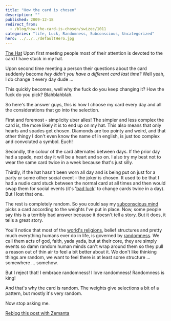 ```yaml
---
title: "How the card is chosen"
description: ""
published: 2009-12-18
redirect_from:
  - /blog/how-the-card-is-chosen/swizec/1011
categories: "life, Luck, Randomness, Subconscious, Uncategorized"
hero: ../../../defaultHero.jpg
---
```


[The Hat](https://swizec.com/wp-content/uploads/2009/12/IMG00084.jpg) Upon first meeting people most of their attention is devoted to the card I have stuck in my hat.

Upon second time meeting a person their questions about the card suddenly become _hey didn't you have a different card last time?_ Well yeah, I do change it every day dude ...

This quickly becomes, well why the fuck do you keep changing it? How the fuck do you pick? Blahblahblah.

So here's the answer guys, this is how I choose my card every day and all the considerations that go into the selection.

First and foremost - simplicity uber alles! The simpler and less complex the card is, the more likely it is to end up on my hat. This also means that only hearts and spades get chosen. Diamonds are too pointy and weird, and that other thingy I don't even know the name of in english, is just too complex and convoluted a symbol. Euch!

Secondly, the colour of the card alternates between days. If the prior day had a spade, next day it will be a heart and so on. I also try my best not to wear the same card twice in a week because that's just silly.

Thirdly, if the hat hasn't been worn all day and is being put on just for a party or some other social event - the joker is chosen. It used to be that I had a nudie card stuck between the normal card at all times and then would swap them for social events (it's '[bad luck](http://en.wikipedia.org/wiki/Luck)' to change cards twice in a day). But I lost that one.

The rest is completely random. So you could say my [subconscious mind](http://en.wikipedia.org/wiki/Subconscious) picks a card according to the weights I've put in place. Now, some people say this is a terribly bad answer because it doesn't tell a story. But it does, it tells a great story.

You'll notice that most of the [world's religions](http://en.wikipedia.org/wiki/Major_religious_groups), belief structures and pretty much everything humans ever do in life, is governed by [randomness](http://en.wikipedia.org/wiki/Randomness). We call them acts of god, faith, yada yada, but at their core, they are simply events so damn random human minds can't wrap around them so they pull a reason out of thin air to feel a bit better about it. We don't like thinking things are random, we want to feel there is at least some structure ... somewhere ... somehow.

But I reject that! I embrace randomness! I love randomness! Randomness is king!

And that's why the card is random. The weights give selections a bit of a pattern, but mostly it's very random.

Now stop asking me.

[Reblog this post with Zemanta](https://img.zemanta.com/reblog_e.png?x-id=15112c01-6121-4a5e-a6bf-ab2544c79571)